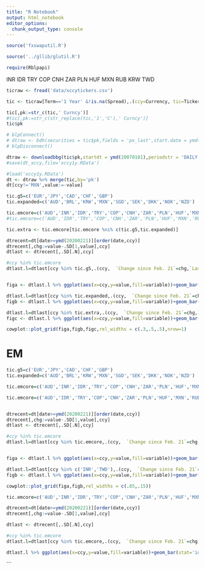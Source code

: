 ```yaml
---
title: "R Notebook"
output: html_notebook
editor_options: 
  chunk_output_type: console
---
```


```r

source('fxswaputil.R')

source('../gllib/glutil.R')

```

```r
require(Rblpapi)


```


INR IDR TRY COP CNH ZAR PLN HUF MXN RUB KRW TWD
```r
ticraw <- fread('data/xccytickers.csv')

tic <- ticraw[Term=='1 Year' &!is.na(Spread),.(ccy=Currency, tic=Ticker)]

tic[,pk:=str_c(tic,' Curncy')]
#tic[,pk:=str_c(str_replace(tic,'1','C'),' Curncy')]
tic$pk

# blpConnect()
# dtraw <- bdh(securities = tic$pk,fields = 'px_last',start.date = ymd(20150101)) %>% rbindlist(use.names = T,idcol = 'ticker') %>% setnames('px_last','value')
# blpDisconnect() 

dtraw <- downloadbbg(tic$pk,startdt = ymd(20070101),periodstr = 'DAILY' )
#save(dt_xccy,file='xccy1y.RData')


```


```r

#load('xccy1y.RData')
dt <- dtraw %>% merge(tic,by='pk')
dt[ccy!='MXN',value:=-value]

```



```r

tic.g5=c('EUR','JPY','CAD','CHF','GBP')
tic.expanded=c('AUD','BRL','KRW','MXN','SGD','SEK','DKK','NOK','NZD')

tic.emcore=c('AUD','INR','IDR','TRY','COP','CNH','ZAR','PLN','HUF','MXN','RUB','KRW','TWD','EUR','CHF','CAD','GBP','INR','TWD')
#tic.emcore=c('AUD','IDR','TRY','COP','CNH','ZAR','PLN','HUF','MXN','RUB','KRW','EUR','CHF','CAD','GBP','JPY')

tic.extra <- tic.emcore[tic.emcore %ni% c(tic.g5,tic.expanded)]

dtrecent=dt[date>=ymd(20200221)][order(date,ccy)]
dtrecent[,chg:=value-.SD[1,value],ccy]
dtlast <- dtrecent[,.SD[.N],ccy]

#ccy %in% tic.emcore
dtlast.l=dtlast[ccy %in% tic.g5,.(ccy,  `Change since Feb. 21`=chg,`Last value (1 year Libor FX basis)`=value)] %>% melt(id.var='ccy')


figa <- dtlast.l %>% ggplot(aes(x=ccy,y=value,fill=variable))+geom_bar(stat='identity',position=position_dodge())+theme_minimal() + scale_fill_manual(values=c('#999999','#E69F00')) + scale_fill_brewer(palette="Blues")+xlab('')+ylab('Basis points')+theme(legend.title = element_blank(),legend.position = 'none')

dtlast.l=dtlast[ccy %in% tic.expanded,.(ccy,  `Change since Feb. 21`=chg,`Last Price (1Y)`=value)] %>% melt(id.var='ccy')
figb <- dtlast.l %>% ggplot(aes(x=ccy,y=value,fill=variable))+geom_bar(stat='identity',position=position_dodge())+theme_minimal() + scale_fill_manual(values=c('#999999','#E69F00')) + scale_fill_brewer(palette="Blues")+xlab('')+ylab('Basis points')+theme(legend.title = element_blank(),legend.position = 'bottom')

dtlast.l=dtlast[ccy %in% tic.extra,.(ccy,  `Change since Feb. 21`=chg,`Last Price`=value)] %>% melt(id.var='ccy')
figc <- dtlast.l %>% ggplot(aes(x=ccy,y=value,fill=variable))+geom_bar(stat='identity',position=position_dodge())+theme_minimal() + scale_fill_manual(values=c('#999999','#E69F00')) + scale_fill_brewer(palette="Blues")+xlab('')+ylab('Basis points')+theme(legend.title = element_blank(),legend.position = 'none')

cowplot::plot_grid(figa,figb,figc,rel_widths = c(.3,.5,.5),nrow=1)
```

# EM
```r

tic.g5=c('EUR','JPY','CAD','CHF','GBP')
tic.expanded=c('AUD','BRL','KRW','MXN','SGD','SEK','DKK','NOK','NZD')

tic.emcore=c('AUD','INR','IDR','TRY','COP','CNH','ZAR','PLN','HUF','MXN','RUB','KRW','TWD','EUR','CHF','CAD','GBP')

tic.emcore=c('AUD','IDR','TRY','COP','CNH','ZAR','PLN','HUF','MXN','RUB','KRW','EUR','CHF','CAD','GBP','JPY')


dtrecent=dt[date>=ymd(20200221)][order(date,ccy)]
dtrecent[,chg:=value-.SD[1,value],ccy]
dtlast <- dtrecent[,.SD[.N],ccy]

#ccy %in% tic.emcore
dtlast.l=dtlast[ccy %in% tic.emcore,.(ccy,  `Change since Feb. 21`=chg,`Last value (1 year Libor FX basis)`=value)] %>% melt(id.var='ccy')


figa <- dtlast.l %>% ggplot(aes(x=ccy,y=value,fill=variable))+geom_bar(stat='identity',position=position_dodge())+theme_minimal() + scale_fill_manual(values=c('#999999','#E69F00')) + scale_fill_brewer(palette="Blues")+xlab('')+ylab('Basis points')+theme(legend.title = element_blank(),legend.position = 'bottom')

dtlast.l=dtlast[ccy %in% c('INR','TWD'),.(ccy,  `Change since Feb. 21`=chg,`Last Price`=value)] %>% melt(id.var='ccy')
figb <- dtlast.l %>% ggplot(aes(x=ccy,y=value,fill=variable))+geom_bar(stat='identity',position=position_dodge())+theme_minimal() + scale_fill_manual(values=c('#999999','#E69F00')) + scale_fill_brewer(palette="Blues")+xlab('')+ylab('Basis points')+theme(legend.title = element_blank(),legend.position = 'none',)

cowplot::plot_grid(figa,figb,rel_widths = c(.85,.15))
```



```r
tic.emcore=c('AUD','INR','IDR','TRY','COP','CNH','ZAR','PLN','HUF','MXN','RUB','KRW','TWD')

dtrecent=dt[date>=ymd(20200221)][order(date,ccy)]
dtrecent[,chg:=value-.SD[1,value],ccy]

dtlast <- dtrecent[,.SD[.N],ccy]

#ccy %in% tic.emcore
dtlast.l=dtlast[ccy %in% tic.emcore,.(ccy,  `Change since Feb. 21`=chg,`Last Price`=value)] %>% melt(id.var='ccy')

dtlast.l %>% ggplot(aes(x=ccy,y=value,fill=variable))+geom_bar(stat='identity',position=position_dodge())+theme_minimal() + scale_fill_manual(values=c('#999999','#E69F00')) + scale_fill_brewer(palette="Blues")+xlab('')+ylab('Basis points')+theme(legend.title = element_blank(),legend.position = 'bottom')

```
```

